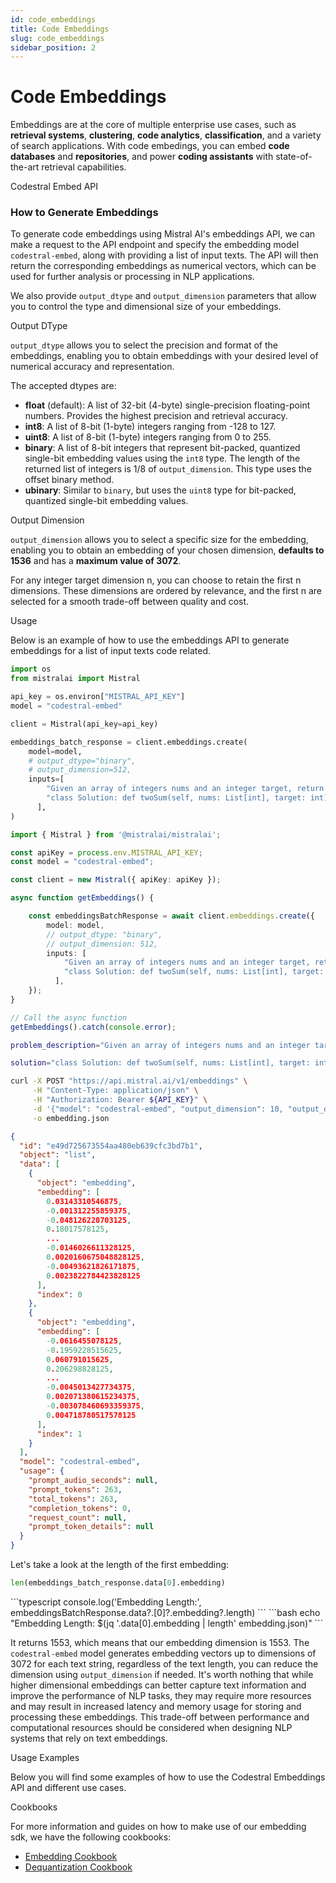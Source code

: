 ```yaml
---
id: code_embeddings
title: Code Embeddings
slug: code_embeddings
sidebar_position: 2
---
```




# Code Embeddings

Embeddings are at the core of multiple enterprise use cases, such as **retrieval systems**, **clustering**, **code analytics**, **classification**, and a variety of search applications. With code embedings, you can embed **code databases** and **repositories**, and power **coding assistants** with state-of-the-art retrieval capabilities.

<SectionTab as="h1" sectionId="codestral-embed">Codestral Embed API</SectionTab>

<CollabButton colabUrl="https://colab.research.google.com/github/mistralai/cookbook/blob/main/mistral/embeddings/code_embedding.ipynb" />

### How to Generate Embeddings

To generate code embeddings using Mistral AI's embeddings API, we can make a request to the API endpoint and specify the embedding model `codestral-embed`, along with providing a list of input texts. The API will then return the corresponding embeddings as numerical vectors, which can be used for further analysis or processing in NLP applications.

We also provide `output_dtype` and `output_dimension` parameters that allow you to control the type and dimensional size of your embeddings.

<SectionTab as="h2" variant="secondary" sectionId="output-dtype">Output DType</SectionTab>

`output_dtype` allows you to select the precision and format of the embeddings, enabling you to obtain embeddings with your desired level of numerical accuracy and representation.

The accepted dtypes are:
- **float** (default): A list of 32-bit (4-byte) single-precision floating-point numbers. Provides the highest precision and retrieval accuracy.
- **int8**: A list of 8-bit (1-byte) integers ranging from -128 to 127.
- **uint8**: A list of 8-bit (1-byte) integers ranging from 0 to 255.
- **binary**: A list of 8-bit integers that represent bit-packed, quantized single-bit embedding values using the `int8` type. The length of the returned list of integers is 1/8 of `output_dimension`. This type uses the offset binary method.
- **ubinary**: Similar to `binary`, but uses the `uint8` type for bit-packed, quantized single-bit embedding values.

<SectionTab as="h2" variant="secondary" sectionId="output-dimension">Output Dimension</SectionTab>

`output_dimension` allows you to select a specific size for the embedding, enabling you to obtain an embedding of your chosen dimension, **defaults to 1536** and has a **maximum value of 3072**.

For any integer target dimension n, you can choose to retain the first n dimensions. These dimensions are ordered by relevance, and the first n are selected for a smooth trade-off between quality and cost.

<SectionTab variant="secondary" sectionId="usage">Usage</SectionTab>

Below is an example of how to use the embeddings API to generate embeddings for a list of input texts code related.

<Tabs groupId="code">
  <TabItem value="python" label="python" default>

```python
import os
from mistralai import Mistral

api_key = os.environ["MISTRAL_API_KEY"]
model = "codestral-embed"

client = Mistral(api_key=api_key)

embeddings_batch_response = client.embeddings.create(
    model=model,
    # output_dtype="binary",
    # output_dimension=512,
    inputs=[
        "Given an array of integers nums and an integer target, return indices of the two numbers such that they add up to target. You may assume that each input would have exactly one solution, and you may not use the same element twice. You can return the answer in any order. Example 1: Input: nums = [2,7,11,15], target = 9 Output: [0,1] Explanation: Because nums[0] + nums[1] == 9, we return [0, 1]. Example 2: Input: nums = [3,2,4], target = 6 Output: [1,2] Example 3: Input: nums = [3,3], target = 6 Output: [0,1] Constraints: 2 <= nums.length <= 104 -109 <= nums[i] <= 109 -109 <= target <= 109 Only one valid answer exists.", 
        "class Solution: def twoSum(self, nums: List[int], target: int) -> List[int]: d = {} for i, x in enumerate(nums): if (y := target - x) in d: return [d[y], i] d[x] = i"
      ],
)
```

  </TabItem>
  <TabItem value="typescript" label="typescript">

```typescript
import { Mistral } from '@mistralai/mistralai';

const apiKey = process.env.MISTRAL_API_KEY;
const model = "codestral-embed";

const client = new Mistral({ apiKey: apiKey });

async function getEmbeddings() {

    const embeddingsBatchResponse = await client.embeddings.create({
        model: model,
        // output_dtype: "binary",
        // output_dimension: 512,
        inputs: [
            "Given an array of integers nums and an integer target, return indices of the two numbers such that they add up to target. You may assume that each input would have exactly one solution, and you may not use the same element twice. You can return the answer in any order. Example 1: Input: nums = [2,7,11,15], target = 9 Output: [0,1] Explanation: Because nums[0] + nums[1] == 9, we return [0, 1]. Example 2: Input: nums = [3,2,4], target = 6 Output: [1,2] Example 3: Input: nums = [3,3], target = 6 Output: [0,1] Constraints: 2 <= nums.length <= 104 -109 <= nums[i] <= 109 -109 <= target <= 109 Only one valid answer exists.", 
            "class Solution: def twoSum(self, nums: List[int], target: int) -> List[int]: d = {} for i, x in enumerate(nums): if (y := target - x) in d: return [d[y], i] d[x] = i"
          ],
    });
}

// Call the async function
getEmbeddings().catch(console.error);
```

  </TabItem>
  <TabItem value="curl" label="curl">

```bash
problem_description="Given an array of integers nums and an integer target, return indices of the two numbers such that they add up to target. You may assume that each input would have exactly one solution, and you may not use the same element twice. You can return the answer in any order. Example 1: Input: nums = [2,7,11,15], target = 9 Output: [0,1] Explanation: Because nums[0] + nums[1] == 9, we return [0, 1]. Example 2: Input: nums = [3,2,4], target = 6 Output: [1,2] Example 3: Input: nums = [3,3], target = 6 Output: [0,1] Constraints: 2 <= nums.length <= 104 -109 <= nums[i] <= 109 -109 <= target <= 109 Only one valid answer exists."

solution="class Solution: def twoSum(self, nums: List[int], target: int) -> List[int]: d = {} for i, x in enumerate(nums): if (y := target - x) in d: return [d[y], i] d[x] = i"

curl -X POST "https://api.mistral.ai/v1/embeddings" \
     -H "Content-Type: application/json" \
     -H "Authorization: Bearer ${API_KEY}" \
     -d '{"model": "codestral-embed", "output_dimension": 10, "output_dtype": "binary", "input": ["'"$problem_description"'", "'"$solution"'"]}' \
     -o embedding.json
```

  </TabItem>
  <TabItem value="output" label="Output">

```json
{
  "id": "e49d725673554aa480eb639cfc3bd7b1",
  "object": "list",
  "data": [
    {
      "object": "embedding",
      "embedding": [
        0.03143310546875,
        -0.001312255859375,
        -0.048126220703125,
        0.18017578125,
        ...
        -0.0146026611328125,
        0.0020160675048828125,
        -0.00493621826171875,
        0.0023822784423828125
      ],
      "index": 0
    },
    {
      "object": "embedding",
      "embedding": [
        -0.0616455078125,
        -0.1959228515625,
        0.060791015625,
        0.206298828125,
        ...
        -0.0045013427734375,
        0.002071380615234375,
        -0.003078460693359375,
        0.004718780517578125
      ],
      "index": 1
    }
  ],
  "model": "codestral-embed",
  "usage": {
    "prompt_audio_seconds": null,
    "prompt_tokens": 263,
    "total_tokens": 263,
    "completion_tokens": 0,
    "request_count": null,
    "prompt_token_details": null
  }
}
```

   </TabItem>
</Tabs>

Let's take a look at the length of the first embedding:
<Tabs groupId="code">
  <TabItem value="python" label="python" default>
```python
len(embeddings_batch_response.data[0].embedding)
```
  </TabItem>
  <TabItem value="typescript" label="typescript">
```typescript
console.log('Embedding Length:', embeddingsBatchResponse.data?.[0]?.embedding?.length)
```
  </TabItem>
    <TabItem value="curl" label="curl">
```bash
echo "Embedding Length: $(jq '.data[0].embedding | length' embedding.json)"
```
  </TabItem>
</Tabs>

It returns 1553, which means that our embedding dimension is 1553. The `codestral-embed` model generates embedding vectors up to dimensions of 3072 for each text string, regardless of the text length, you can reduce the dimension using `output_dimension` if needed. It's worth nothing that while higher dimensional embeddings can better capture text information and improve the performance of NLP tasks, they may require more resources and may result in increased latency and memory usage for storing and processing these embeddings. This trade-off between performance and computational resources should be considered when designing NLP systems that rely on text embeddings.

<SectionTab as="h1" sectionId="services">Usage Examples</SectionTab>

Below you will find some examples of how to use the Codestral Embeddings API and different use cases.

<ExplorerTabs id="services" mode="close">
  <ExplorerTab value="similarity" label="Similarity">
    <SimilarityTab/>
  </ExplorerTab>
  <ExplorerTab value="batching" label="Batching">
    <BatchingTab/>
  </ExplorerTab>
  <ExplorerTab value="retrieval" label="Retrieval">
    <RetrievalTab/>
  </ExplorerTab>
</ExplorerTabs>

<SectionTab as="h1" sectionId="cookbooks">Cookbooks</SectionTab>

For more information and guides on how to make use of our embedding sdk, we have the following cookbooks:
- [Embedding Cookbook](https://colab.research.google.com/github/mistralai/cookbook/blob/main/mistral/embeddings/code_embedding.ipynb)
- [Dequantization Cookbook](https://colab.research.google.com/github/mistralai/cookbook/blob/main/mistral/embeddings/dequantization.ipynb)